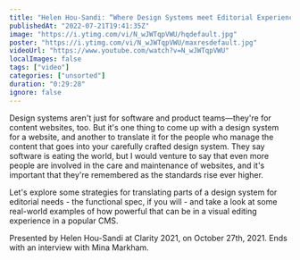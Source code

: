```yaml
---
title: "Helen Hou-Sandi: “Where Design Systems meet Editorial Experiences”"
publishedAt: "2022-07-21T19:41:35Z"
image: "https://i.ytimg.com/vi/N_wJWTqpVWU/hqdefault.jpg"
poster: "https://i.ytimg.com/vi/N_wJWTqpVWU/maxresdefault.jpg"
videoUrl: "https://www.youtube.com/watch?v=N_wJWTqpVWU"
localImages: false
tags: ["video"]
categories: ["unsorted"]
duration: "0:29:28"
ignore: false
---
```

Design systems aren't just for software and product teams—they're for content websites, too. But it's one thing to come up with a design system for a website, and another to translate it for the people who manage the content that goes into your carefully crafted design system. They say software is eating the world, but I would venture to say that even more people are involved in the care and maintenance of websites, and it's important that they're remembered as the standards rise ever higher.

Let's explore some strategies for translating parts of a design system for editorial needs - the functional spec, if you will - and take a look at some real-world examples of how powerful that can be in a visual editing experience in a popular CMS.

Presented by Helen Hou-Sandi at Clarity 2021, on October 27th, 2021. Ends with an interview with Mina Markham.
